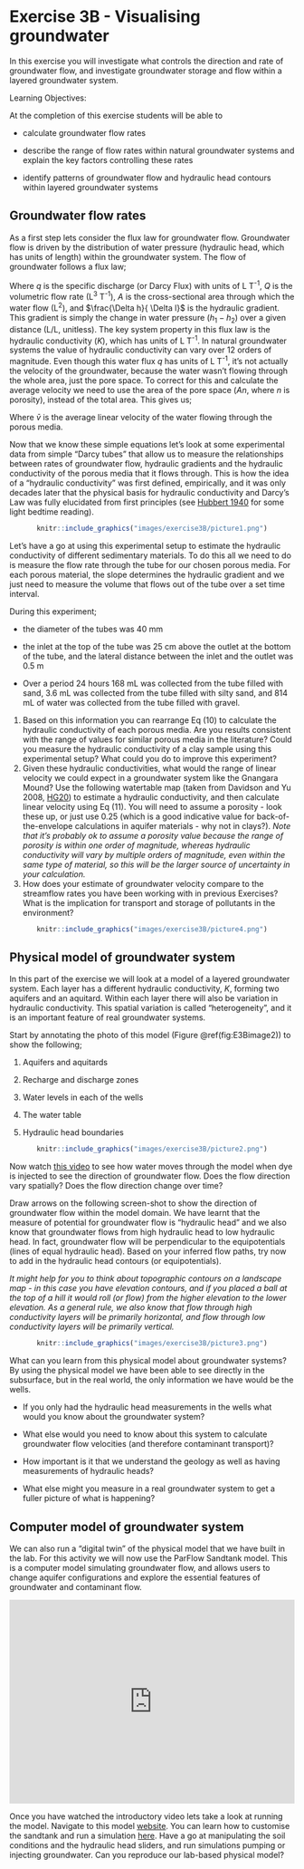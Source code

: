 # Exercise 3B - Visualising groundwater {#E3B .unnumbered}

In this exercise you will investigate what controls the direction and rate of groundwater flow, and investigate groundwater storage and flow within a layered groundwater system.

Learning Objectives:

At the completion of this exercise students will be able to

-   calculate groundwater flow rates

-   describe the range of flow rates within natural groundwater systems and explain the key factors controlling these rates

-   identify patterns of groundwater flow and hydraulic head contours within layered groundwater systems

## Groundwater flow rates {#E3B_1 .unnumbered}

As a first step lets consider the flux law for groundwater flow. Groundwater flow is driven by the distribution of water pressure (hydraulic head, which has units of length) within the groundwater system. The flow of groundwater follows a flux law;

<center>

```{=tex}
\begin{equation}
q=\frac{Q}{A}=-K \frac{\Delta h}{\Delta l}                                                         (\#eq:E3Bequation1)
\end{equation}
```
</center>

Where $q$ is the specific discharge (or Darcy Flux) with units of L T^-1^, $Q$ is the volumetric flow rate (L^3^ T^-1^), $A$ is the cross-sectional area through which the water flow (L^2^), and $\frac{\Delta h}{ \Delta l}$ is the hydraulic gradient. This gradient is simply the change in water pressure ($h_1-h_2$) over a given distance (L/L, unitless). The key system property in this flux law is the hydraulic conductivity ($K$), which has units of L T^-1^. In natural groundwater systems the value of hydraulic conductivity can vary over 12 orders of magnitude. Even though this water flux $q$ has units of L T^-1^, it's not actually the velocity of the groundwater, because the water wasn't flowing through the whole area, just the pore space. To correct for this and calculate the average velocity we need to use the area of the pore space ($An$, where $n$ is porosity), instead of the total area. This gives us;

<center>

```{=tex}
\begin{equation}
\bar{v}=\ \frac{Q}{An}=-\frac{K}{n} \frac{\Delta h}{\Delta l}                                           (\#eq:E3Bequation2)
\end{equation}
```
</center>

Where $\bar{v}$ is the average linear velocity of the water flowing through the porous media.

Now that we know these simple equations let's look at some experimental data from simple "Darcy tubes" that allow us to measure the relationships between rates of groundwater flow, hydraulic gradients and the hydraulic conductivity of the porous media that it flows through. This is how the idea of a "hydraulic conductivity" was first defined, empirically, and it was only decades later that the physical basis for hydraulic conductivity and Darcy's Law was fully elucidated from first principles (see [Hubbert 1940](https://agupubs.onlinelibrary.wiley.com/doi/abs/10.1029/TR021i002p00648-1) for some light bedtime reading).

<center>

```r
knitr::include_graphics("images/exercise3B/picture1.png")
```

</center>

Let's have a go at using this experimental setup to estimate the hydraulic conductivity of different sedimentary materials. To do this all we need to do is measure the flow rate through the tube for our chosen porous media. For each porous material, the slope determines the hydraulic gradient and we just need to measure the volume that flows out of the tube over a set time interval.

During this experiment;

-   the diameter of the tubes was 40 mm

-   the inlet at the top of the tube was 25 cm above the outlet at the bottom of the tube, and the lateral distance between the inlet and the outlet was 0.5 m

-   Over a period 24 hours 168 mL was collected from the tube filled with sand, 3.6 mL was collected from the tube filled with silty sand, and 814 mL of water was collected from the tube filled with gravel.

1.  Based on this information you can rearrange Eq (10) to calculate the hydraulic conductivity of each porous media. Are you results consistent with the range of values for similar porous media in the literature? Could you measure the hydraulic conductivity of a clay sample using this experimental setup? What could you do to improve this experiment?
2.  Given these hydraulic conductivities, what would the range of linear velocity we could expect in a groundwater system like the Gnangara Mound? Use the following watertable map (taken from Davidson and Yu 2008, [HG20](https://www.water.wa.gov.au/__data/assets/pdf_file/0015/5280/71802.pdf)) to estimate a hydraulic conductivity, and then calculate linear velocity using Eq (11). You will need to assume a porosity - look these up, or just use 0.25 (which is a good indicative value for back-of-the-envelope calculations in aquifer materials - why not in clays?). *Note that it's probably ok to assume a porosity value because the range of porosity is within one order of magnitude, whereas hydraulic conductivity will vary by multiple orders of magnitude, even within the same type of material, so this will be the larger source of uncertainty in your calculation.*
3.  How does your estimate of groundwater velocity compare to the streamflow rates you have been working with in previous Exercises? What is the implication for transport and storage of pollutants in the environment?

<center>

```r
knitr::include_graphics("images/exercise3B/picture4.png")
```

</center>

## Physical model of groundwater system {#E3B_3 .unnumbered}

In this part of the exercise we will look at a model of a layered groundwater system. Each layer has a different hydraulic conductivity, $K$, forming two aquifers and an aquitard. Within each layer there will also be variation in hydraulic conductivity. This spatial variation is called "heterogeneity", and it is an important feature of real groundwater systems.

Start by annotating the photo of this model (Figure \@ref(fig:E3Bimage2)) to show the following;

1)  Aquifers and aquitards

2)  Recharge and discharge zones

3)  Water levels in each of the wells

4)  The water table

5)  Hydraulic head boundaries

<center>
```r
knitr::include_graphics("images/exercise3B/picture2.png")
```
</center>

Now watch [this video](https://echo360.org.au/media/beef71b3-fdca-4a62-9a58-4ad9f0b7b58a/public) to see how water moves through the model when dye is injected to see the direction of groundwater flow. Does the flow direction vary spatially? Does the flow direction change over time?

Draw arrows on the following screen-shot to show the direction of groundwater flow within the model domain. We have learnt that the measure of potential for groundwater flow is "hydraulic head" and we also know that groundwater flows from high hydraulic head to low hydraulic head. In fact, groundwater flow will be perpendicular to the equipotentials (lines of equal hydraulic head). Based on your inferred flow paths, try now to add in the hydraulic head contours (or equipotentials).

*It might help for you to think about topographic contours on a landscape map - in this case you have elevation contours, and if you placed a ball at the top of a hill it would roll (or flow) from the higher elevation to the lower elevation. As a general rule, we also know that flow through high conductivity layers will be primarily horizontal, and flow through low conductivity layers will be primarily vertical.*

<center>

```r
knitr::include_graphics("images/exercise3B/picture3.png")
```

</center>

What can you learn from this physical model about groundwater systems? By using the physical model we have been able to see directly in the subsurface, but in the real world, the only information we have would be the wells.

-   If you only had the hydraulic head measurements in the wells what would you know about the groundwater system?

-   What else would you need to know about this system to calculate groundwater flow velocities (and therefore contaminant transport)?

-   How important is it that we understand the geology as well as having measurements of hydraulic heads?

-   What else might you measure in a real groundwater system to get a fuller picture of what is happening?

## Computer model of groundwater system {#E3B_4 .unnumbered}

We can also run a "digital twin" of the physical model that we have built in the lab. For this activity we will now use the ParFlow Sandtank model. This is a computer model simulating groundwater flow, and allows users to change aquifer configurations and explore the essential features of groundwater and contaminant flow.

<center>

<iframe title="vimeo-player" src="https://player.vimeo.com/video/398697315" width="100%" height="360" frameborder="0" allowfullscreen>

</iframe>

</center>

Once you have watched the introductory video lets take a look at running the model. Navigate to this model [website](https://pvw.kitware.com/sandtank/). You can learn how to customise the sandtank and run a simulation [here](https://www.hydroframe.org/sand-tank-user-manual). Have a go at manipulating the soil conditions and the hydraulic head sliders, and run simulations pumping or injecting groundwater. Can you reproduce our lab-based physical model?
